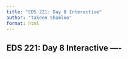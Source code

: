 ```yaml
---
title: "EDS 221: Day 8 Interactive"
author: "Takeen Shamloo"
format: html
---
```


## EDS 221: Day 8 Interactive ----

